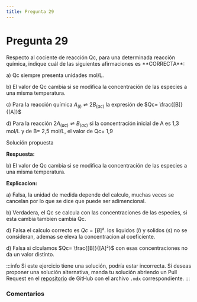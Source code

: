```yaml
---
title: Pregunta 29
---
```



# Pregunta 29

<div className="exercise">
Respecto al cociente de reacción Qc, para una determinada reacción química, indique cuál de las
siguientes afirmaciones es **CORRECTA**:

a) Qc siempre presenta unidades mol/L.

b) El valor de Qc cambia si se modifica la concentración de las especies a una misma
temperatura.

c) Para la reacción química $A_{(l)} \rightleftharpoons 2B_{(ac)}$ la expresión de $Qc= \frac{[B]}{[A]}$

d) Para la reacción $2A_{(ac)} \rightleftharpoons B_{(ac)}$ si la concentración inicial de A es 1,3 mol/L y de B= 2,5 mol/L,
el valor de Qc= 1,9
</div>

<MDXDetails>
<summary>Solución propuesta</summary>

<div className="exercise">

**Respuesta:**

b) El valor de Qc cambia si se modifica la concentración de las especies a una misma
temperatura.

**Explicacion:**

a) Falsa, la unidad de medida depende del calculo, muchas veces se cancelan por lo que se dice que puede ser adimencional.

b) Verdadera, el Qc se calcula con las concentraciones de las especies, si esta cambia tambien cambia Qc.

d) Falsa el calculo correcto es $Qc=[B]²$. los liquidos $(l)$ y solidos $(s)$ no se consideran, ademas se eleva la concentracion al coeficiente.

d) Falsa si clculamos $Qc= \frac{[B]}{[A]²}$ con esas concentraciones no da un valor distinto.
</div>

:::info
Si este ejercicio tiene una solución, podría estar incorrecta. Si deseas proponer una solución alternativa, manda tu solución abriendo
un Pull Request en el [repositorio](https://github.com/crow-rojas/apuntes-fundamentals/pulls) de GitHub con el archivo
`.mdx` correspondiente.
:::

</MDXDetails>

### Comentarios

<Disqus
  url="https://crow-rojas.github.io/apuntes-fundamentals/docs/mathematics/linear-algebra/exercises/2024-2/p08"
  identifier="docs/mathematics/linear-algebra/exercises/2024-2/p08"
  title="2024-2 Álgebra Lineal - Pregunta 08"
/>
